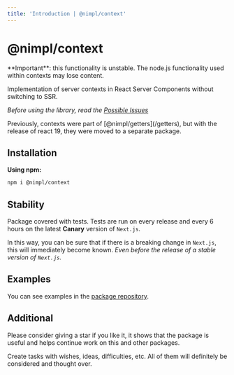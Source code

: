 ```yaml
---
title: 'Introduction | @nimpl/context'
---
```



# @nimpl/context

<PackageLinks npmName="@nimpl/context" githubName="nimpl-context" />

<Hint>
**Important**: this functionality is unstable. The node.js functionality used within contexts may lose content.
</Hint>

Implementation of server contexts in React Server Components without switching to SSR.

*Before using the library, read the [Possible Issues](/context/possible-issues)*

<Hint>
Previously, contexts were part of [@nimpl/getters](/getters), but with the release of react 19, they were moved to a separate package.
</Hint>

## Installation

**Using npm:**
```sh npm2yarn copy
npm i @nimpl/context
```

## Stability

Package covered with tests. Tests are run on every release and every 6 hours on the latest **Canary** version of `Next.js`.

In this way, you can be sure that if there is a breaking change in `Next.js`, this will immediately become known. *Even before the release of a stable version of `Next.js`.*

## Examples

You can see examples in the [package repository](https://github.com/vordgi/nimpl-context/tree/main/examples).

## Additional

Please consider giving a star if you like it, it shows that the package is useful and helps continue work on this and other packages.

Create tasks with wishes, ideas, difficulties, etc. All of them will definitely be considered and thought over.
